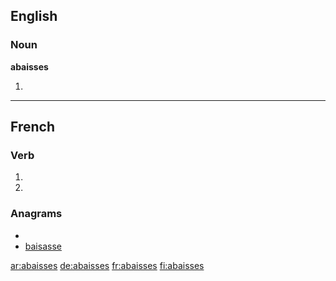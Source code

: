 {{also|abaissés}}
==English==

===Noun===
'''abaisses'''

# {{plural of|[[abaisse]]}}

----

==French==

===Verb===
{{fr-verb-form}}

# {{form of|[[second-person|Second-person]] [[singular]] [[present indicative]]|[[abaisser#French|abaisser]]|lang=French}}
# {{form of|Second-person singular [[present subjunctive]]|abaisser#French|abaisser|lang=French}}

===Anagrams===
* {{alphagram|aabeisss}}
* [[baisasse#French|baisasse]]


[[ar:abaisses]]
[[de:abaisses]]
[[fr:abaisses]]
[[fi:abaisses]]